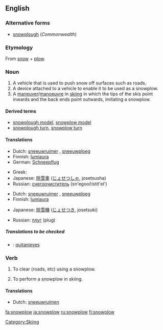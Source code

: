 ==English==

===Alternative forms===
*[[snowplough]] (''Commonwealth'')

===Etymology===
From [[snow]] + [[plow]].

===Noun===
{{en-noun}}

# A vehicle that is used to push snow off surfaces such as roads.
# A device attached to a vehicle to enable it to be used as a snowplow.
# A [[maneuver]]/[[manoeuvre]] in [[skiing]] in which the tips of the skis point inwards and the back ends point outwards, imitating a snowplow.

====Derived terms====
*[[snowplough model]], [[snowplow model]]
*[[snowplough turn]], [[snowplow turn]]

====Translations====
{{trans-top|vehicle}}
*Dutch: [[sneeuwruimer]] {{m}}, [[sneeuwploeg]] {{f}}
*Finnish: [[lumiaura]]
*German: [[Schneepflug]] {{m}}
{{trans-mid}}
*Greek: {{t|el|εκχιονιστήρας|m}}
*Japanese: [[除雪車]] ([[じょせつしゃ]], josetsusha)
*Russian: [[снегоочиститель]] (sn'egoočistít'el') {{m}}
{{trans-bottom}}

{{trans-top|device}}
*Dutch: [[sneeuwruimer]] {{m}}, [[sneeuwploeg]] {{f}}
*Finnish: [[lumiaura]]
{{trans-mid}}
*Japanese: [[除雪機]] ([[じょせつき]], josetsuki)
{{trans-bottom}}

{{trans-top|in skiing}}
{{trans-mid}}
*Russian: [[плуг]] (plug) {{m}}
{{trans-bottom}}

=====Translations to be checked=====
{{checktrans}}
<!--Remove this section once all of the translations below have been moved into the tables above.-->
*{{ttbc|Spanish}}: [[quitanieves]] {{m}}

===Verb===
{{en-verb}}

# {{transitive}} To clear (roads, etc) using a snowplow.
# {{intransitive}} To perform a snowplow in skiing.

====Translations====
{{trans-top|transitive: clear (roads, etc) using a snowplow}}
*Dutch: [[sneeuwruimen]]
{{trans-mid}}
{{trans-bottom}}

{{trans-top|intransitive: perform a snowplow in skiing}}
{{trans-mid}}
{{trans-bottom}}

[[Category:Skiing]]

[[fa:snowplow]]
[[ja:snowplow]]
[[ru:snowplow]]
[[fi:snowplow]]